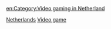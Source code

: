 [[Category:各地電子遊戲業|Netherlands]]
[[Category:荷兰文化|Video game]]

[[en:Category:Video_gaming_in_Netherland|en:Category:Video gaming in Netherland]]